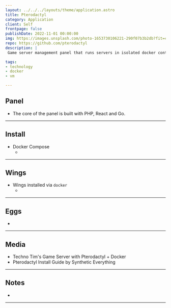 ```yaml
---
layout: ../../../layouts/theme/application.astro
title: Pterodactyl
category: Application
client: Self
frontpage: false
publishDate: 2022-11-01 00:00:00
img: https://images.unsplash.com/photo-1653730106221-290f07b3b2db?fit=crop&w=1400&h=700&q=75
repo: https://github.com/pterodactyl
description: |
 Game server management panel that runs servers in isolated docker containers.

tags:
- technology
- docker
- vm

---
```



## Panel
- The core of the panel is built with PHP, React and Go.

* * *

## Install
- Docker Compose
    - <Github src="data/pterodactyl/panel/panel-compose.yml" description="The docker compose for the panel." />

* * *

## Wings
- Wings installed via `docker`
    - <Github src="data/pterodactyl/wings/wings-compose.yml" description="The docker compose for the wings." />

* * *

## Eggs
- 

* * *

## Media
- Techno Tim's Game Server with Pterodactyl + Docker
    <VideoComponent iframe src="yt" id="_ypAmCcIlBE" description="Techo Tims Guide" />
- Pterodactyl Install Guide by Synthetic Everything
    <VideoComponent iframe src="yt" id="2mibJeaEq3Q" description="Synthetic Guide" />
* * *

## Notes
- 

* * * 